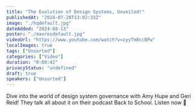 ```yaml
---
title: "The Evolution of Design Systems, Unveiled!"
publishedAt: "2024-07-28T13:02:33Z"
image: "./hqdefault.jpg"
dateAdded: "2024-08-13"
poster: "./maxresdefault.jpg"
videoUrl: "https://www.youtube.com/watch?v=zyyTm8ccBPw"
localImages: true
tags: ["Unsorted"]
categories: ["Video"]
duration: "0:00:42"
privacyStatus: "undefined"
draft: true
speakers: ["Unsorted"]
---
```

Dive into the world of design system governance with Amy Hupe and Geri Reid! They talk all about it on their podcast Back to School. Listen now 📣
